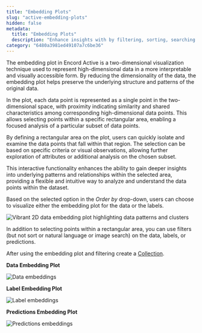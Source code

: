 ```yaml
---
title: "Embedding Plots"
slug: "active-embedding-plots"
hidden: false
metadata: 
  title: "Embedding Plots"
  description: "Enhance insights with by filtering, sorting, searching data/labels/predictions in Encord Active: Identify patterns, remove duplicates, improve model behavior. Use filters, sorts, embedding plots, and natural language and image searches"
category: "6480a3981ed49107a7c6be36"
---
```


The embedding plot in Encord Active is a two-dimensional visualization technique used to represent high-dimensional data in a more interpretable and visually accessible form. By reducing the dimensionality of the data, the embedding plot helps preserve the underlying structure and patterns of the original data.

In the plot, each data point is represented as a single point in the two-dimensional space, with proximity indicating similarity and shared characteristics among corresponding high-dimensional data points. This allows selecting points within a specific rectangular area, enabling a focused analysis of a particular subset of data points.

By defining a rectangular area on the plot, users can quickly isolate and examine the data points that fall within that region. The selection can be based on specific criteria or visual observations, allowing further exploration of attributes or additional analysis on the chosen subset.

This interactive functionality enhances the ability to gain deeper insights into underlying patterns and relationships within the selected area, providing a flexible and intuitive way to analyze and understand the data points within the dataset.

Based on the selected option in the _Order by_ drop-down, users can choose to visualize either the embedding plot for the data or the labels.

![Vibrant 2D data embedding plot highlighting data patterns and clusters](https://storage.googleapis.com/docs-media.encord.com/static/img/active/filters-labels-metrics/active-embedding-001.png)

<Tip> 
In addition to selecting points within a rectangular area, you can use filters (but not sort or natural language or image search) on the data, labels, or predictions.
</Tip>

After using the embedding plot and filtering create a [Collection](/platform-documentation/Active/active-basics/active-collections).

**Data Embedding Plot**

![Data embeddings](https://storage.googleapis.com/docs-media.encord.com/static/img/active/active-embeddings-data.gif)

**Label Embedding Plot**

![Label embeddings](https://storage.googleapis.com/docs-media.encord.com/static/img/active/active-embeddings-labels.gif)

**Predictions Embedding Plot**

![Predictions embeddings](https://storage.googleapis.com/docs-media.encord.com/static/img/active/active-embeddings-predictions.gif)